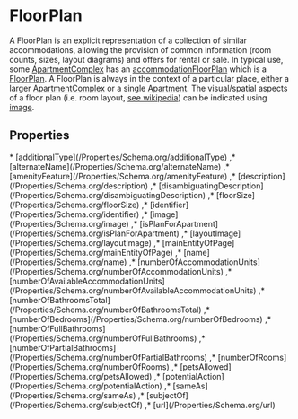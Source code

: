 # FloorPlan

A FloorPlan is an explicit representation of a collection of similar accommodations, allowing the provision of common information (room counts, sizes, layout diagrams) and offers for rental or sale. In typical use, some <a class="localLink" href="/ApartmentComplex">ApartmentComplex</a> has an <a class="localLink" href="/accommodationFloorPlan">accommodationFloorPlan</a> which is a <a class="localLink" href="/FloorPlan">FloorPlan</a>.  A FloorPlan is always in the context of a particular place, either a larger <a class="localLink" href="/ApartmentComplex">ApartmentComplex</a> or a single <a class="localLink" href="/Apartment">Apartment</a>. The visual/spatial aspects of a floor plan (i.e. room layout, <a href="https://en.wikipedia.org/wiki/Floor_plan">see wikipedia</a>) can be indicated using <a class="localLink" href="/image">image</a>.

## Properties

<Grid>
* [additionalType](/Properties/Schema.org/additionalType)
,* [alternateName](/Properties/Schema.org/alternateName)
,* [amenityFeature](/Properties/Schema.org/amenityFeature)
,* [description](/Properties/Schema.org/description)
,* [disambiguatingDescription](/Properties/Schema.org/disambiguatingDescription)
,* [floorSize](/Properties/Schema.org/floorSize)
,* [identifier](/Properties/Schema.org/identifier)
,* [image](/Properties/Schema.org/image)
,* [isPlanForApartment](/Properties/Schema.org/isPlanForApartment)
,* [layoutImage](/Properties/Schema.org/layoutImage)
,* [mainEntityOfPage](/Properties/Schema.org/mainEntityOfPage)
,* [name](/Properties/Schema.org/name)
,* [numberOfAccommodationUnits](/Properties/Schema.org/numberOfAccommodationUnits)
,* [numberOfAvailableAccommodationUnits](/Properties/Schema.org/numberOfAvailableAccommodationUnits)
,* [numberOfBathroomsTotal](/Properties/Schema.org/numberOfBathroomsTotal)
,* [numberOfBedrooms](/Properties/Schema.org/numberOfBedrooms)
,* [numberOfFullBathrooms](/Properties/Schema.org/numberOfFullBathrooms)
,* [numberOfPartialBathrooms](/Properties/Schema.org/numberOfPartialBathrooms)
,* [numberOfRooms](/Properties/Schema.org/numberOfRooms)
,* [petsAllowed](/Properties/Schema.org/petsAllowed)
,* [potentialAction](/Properties/Schema.org/potentialAction)
,* [sameAs](/Properties/Schema.org/sameAs)
,* [subjectOf](/Properties/Schema.org/subjectOf)
,* [url](/Properties/Schema.org/url)

</Grid>

